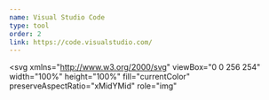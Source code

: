 ```yaml
---
name: Visual Studio Code
type: tool
order: 2
link: https://code.visualstudio.com/
---
```


<svg
  xmlns="http://www.w3.org/2000/svg"
  viewBox="0 0 256 254"
  width="100%"
  height="100%"
  fill="currentColor"
  preserveAspectRatio="xMidYMid"
  role="img"
>
  <path d="M246.135 26.873 193.593 1.575a15.885 15.885 0 0 0-18.123 3.08L3.466 161.482c-4.626 4.219-4.62 11.502.012 15.714l14.05 12.772a10.625 10.625 0 0 0 13.569.604L238.229 33.436c6.949-5.271 16.93-.315 16.93 8.407v-.61a15.938 15.938 0 0 0-9.024-14.36Z" />
  <path d="m246.135 226.816-52.542 25.298a15.887 15.887 0 0 1-18.123-3.08L3.466 92.207c-4.626-4.218-4.62-11.502.012-15.713l14.05-12.773a10.625 10.625 0 0 1 13.569-.603l207.132 157.135c6.949 5.271 16.93.315 16.93-8.408v.611a15.939 15.939 0 0 1-9.024 14.36Z" />
  <path d="M193.428 252.134a15.892 15.892 0 0 1-18.125-3.083c5.881 5.88 15.938 1.715 15.938-6.603V11.273c0-8.318-10.057-12.483-15.938-6.602a15.892 15.892 0 0 1 18.125-3.084l52.533 25.263a15.937 15.937 0 0 1 9.03 14.363V212.51c0 6.125-3.51 11.709-9.03 14.363l-52.533 25.262Z" />
</svg>
